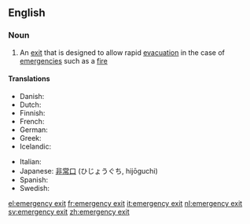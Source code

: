 ==English==
{{wikipedia}}
===Noun===
{{en-noun|sg=[[emergency]] [[exit]]}}

# An [[exit]] that is designed to allow rapid [[evacuation]] in the case of [[emergency|emergencies]] such as a [[fire]]

====Translations====
{{trans-top|an exit for evacuation in emergency}}
*Danish: {{t-|da|nødudgang|c}}
*Dutch: {{t|nl|nooduitgang|m}}
*Finnish: {{t-|fi|hätäuloskäynti}}
* French: {{t+|fr|sortie de secours|f}}
*German: {{t+|de|Notausgang|m}}
* Greek: {{t|el|έξοδος κινδύνου|f|tr=éxodhos kindhínu}}
*Icelandic: {{t|is|neyðarútgangur|m}}
{{trans-mid}}
*Italian: {{t|it|uscita d'emergenza|f}}
*Japanese: [[非常口]] (ひじょうぐち, hijōguchi)
*Spanish: {{t-|es|salida de auxilio|f}}
*Swedish: {{t-|sv|nödutgång|c}}
{{trans-bottom}}

[[el:emergency exit]]
[[fr:emergency exit]]
[[it:emergency exit]]
[[nl:emergency exit]]
[[sv:emergency exit]]
[[zh:emergency exit]]